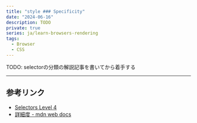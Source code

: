 ```yaml
---
title: "style ### Specificity"
date: "2024-06-16"
description: TODO
private: true
series: ja/learn-browsers-rendering
tags:
  - Browser
  - CSS
---
```


TODO: selectorの分類の解説記事を書いてから着手する

---

## 参考リンク

- [Selectors Level 4](https://www.w3.org/TR/selectors/)
- [詳細度 - mdn web docs](https://developer.mozilla.org/ja/docs/Web/CSS/Specificity)
